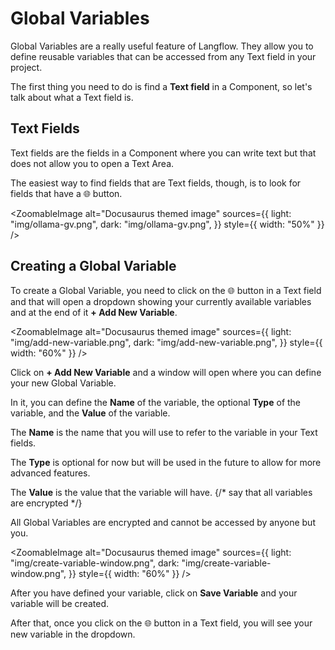 
# Global Variables

Global Variables are a really useful feature of Langflow.
They allow you to define reusable variables that can be accessed from any Text field in your project.

The first thing you need to do is find a **Text field** in a Component, so let's talk about what a Text field is.

## Text Fields

Text fields are the fields in a Component where you can write text but that does not allow you to open a Text Area.

The easiest way to find fields that are Text fields, though, is to look for fields that have a 🌐 button.

<ZoomableImage
  alt="Docusaurus themed image"
  sources={{
    light: "img/ollama-gv.png",
    dark: "img/ollama-gv.png",
  }}
  style={{ width: "50%" }}
/>

## Creating a Global Variable

To create a Global Variable, you need to click on the 🌐 button in a Text field and that will open a dropdown showing your currently available variables and at the end of it **+ Add New Variable**.

<ZoomableImage
  alt="Docusaurus themed image"
  sources={{
    light: "img/add-new-variable.png",
    dark: "img/add-new-variable.png",
  }}
  style={{ width: "60%" }}
/>

Click on **+ Add New Variable** and a window will open where you can define your new Global Variable.

In it, you can define the **Name** of the variable, the optional **Type** of the variable, and the **Value** of the variable.

The **Name** is the name that you will use to refer to the variable in your Text fields.

The **Type** is optional for now but will be used in the future to allow for more advanced features.

The **Value** is the value that the variable will have.
{/* say that all variables are encrypted */}

<Admonition type="warning">
  All Global Variables are encrypted and cannot be accessed by anyone but you.
</Admonition>

<ZoomableImage
  alt="Docusaurus themed image"
  sources={{
    light: "img/create-variable-window.png",
    dark: "img/create-variable-window.png",
  }}
  style={{ width: "60%" }}
/>

After you have defined your variable, click on **Save Variable** and your variable will be created.

After that, once you click on the 🌐 button in a Text field, you will see your new variable in the dropdown.
